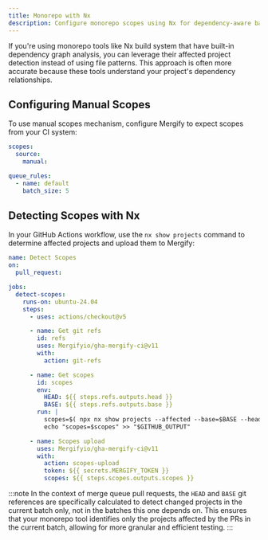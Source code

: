 ```yaml
---
title: Monorepo with Nx
description: Configure monorepo scopes using Nx for dependency-aware batching.
---
```


If you're using monorepo tools like Nx build system that have built-in dependency graph analysis,
you can leverage their affected project detection instead of using file patterns.
This approach is often more accurate because these tools understand your project's 
dependency relationships.

## Configuring Manual Scopes

To use manual scopes mechanism, configure Mergify to expect scopes from your CI system:

```yaml
scopes:
  source:
    manual:

queue_rules:
  - name: default
    batch_size: 5
```

## Detecting Scopes with Nx

In your GitHub Actions workflow, use the `nx show projects` command to determine affected projects and
upload them to Mergify:

```yaml
name: Detect Scopes
on:
  pull_request:

jobs:
  detect-scopes:
    runs-on: ubuntu-24.04
    steps:
      - uses: actions/checkout@v5

      - name: Get git refs
        id: refs
        uses: Mergifyio/gha-mergify-ci@v11
        with:
          action: git-refs

      - name: Get scopes
        id: scopes
        env:
          HEAD: ${{ steps.refs.outputs.head }}
          BASE: ${{ steps.refs.outputs.base }}
        run: |
          scopes=$( npx nx show projects --affected --base=$BASE --head=$HEAD | paste -sd, -)
          echo "scopes=$scopes" >> "$GITHUB_OUTPUT"

      - name: Scopes upload
        uses: Mergifyio/gha-mergify-ci@v11
        with:
          action: scopes-upload
          token: ${{ secrets.MERGIFY_TOKEN }}
          scopes: ${{ steps.scopes.outputs.scopes }}
```

:::note
In the context of merge queue pull requests, the `HEAD` and `BASE` git references are specifically
calculated to detect changed projects in the current batch only, not in the batches this one depends
on. This ensures that your monorepo tool identifies only the projects affected by the PRs in the
current batch, allowing for more granular and efficient testing.
:::
